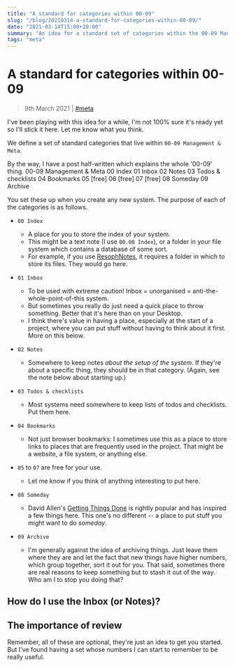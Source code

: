 ```yaml
---
title: "A standard for categories within 00-09"
slug: "/blog/20210314-a-standard-for-categories-within-00-09/"
date: "2021-03-14T15:00+10:00"
summary: "An idea for a standard set of categories within the 00-09 Management & Meta area."
tags: "meta"
---
```


# A standard for categories within 00-09

> 9th March 2021 | [#meta](/blog/tags/meta/)

I've been playing with this idea for a while, I'm not 100% sure it's ready yet so I'll stick it here. Let me know what you think.

We define a set of standard categories that live within `00-09 Management & Meta`.

<Footnote>
	By the way, I have a post half-written which explains the whole '00-09' thing.
</Footnote>

<ACIDbox>
	<Area>00-09 Management & Meta</Area>
	<Category>00 Index</Category>
	<Category>01 Inbox</Category>
	<Category>02 Notes</Category>
	<Category>03 Todos & checklists</Category>
	<Category>04 Bookmarks</Category>
	<Category>
		05 <Comment>[free]</Comment>
	</Category>
	<Category>
		06 <Comment>[free]</Comment>
	</Category>
	<Category>
		07 <Comment>[free]</Comment>
	</Category>
	<Category>08 Someday</Category>
	<Category>09 Archive</Category>
</ACIDbox>

You set these up when you create any new system. The purpose of each of the categories is as follows.

- `00 Index`

  - A place for you to store the index of your system.
  - This might be a text note (I use `00.00 Index`), or a folder in your file system which contains a database of some sort.
  - For example, if you use [ResophNotes](http://resoph.com/ResophNotes/Welcome.html), it requires a folder in which to store its files. They would go here.

- `01 Inbox`

  - To be used with extreme caution! Inbox = unorganised = anti-the-whole-point-of-this system.
  - But sometimes you really do just need a quick place to throw something. Better that it's here than on your Desktop.
  - I think there's value in having a place, especially at the start of a project, where you can put stuff without having to think about it first. More on this below.

- `02 Notes`

  - Somewhere to keep notes _about the setup of the system_. If they're about a specific thing, they should be in that category. (Again, see the note below about starting up.)

- `03 Todos & checklists`

  - Most systems need somewhere to keep lists of todos and checklists. Put them here.

- `04 Bookmarks`

  - Not just browser bookmarks: I sometimes use this as a place to store links to places that are frequently used in the project. That might be a website, a file system, or anything else.

- `05` to `07` are free for your use.

  - Let me know if you think of anything interesting to put here.

- `08 Someday`

  - David Allen's [Getting Things Done](https://gettingthingsdone.com) is rightly popular and has inspired a few things here. This one's no different -- a place to put stuff you might want to do _someday_.

- `09 Archive`
  - I'm generally against the idea of archiving things. Just leave them where they are and let the fact that new things have higher numbers, which group together, sort it out for you. That said, sometimes there are real reasons to keep something but to stash it out of the way. Who am I to stop you doing that?

## How do I use the Inbox (or Notes)?

## The importance of review

Remember, all of these are optional, they're just an idea to get you started. But I've found having a set whose numbers I can start to remember to be really useful.
